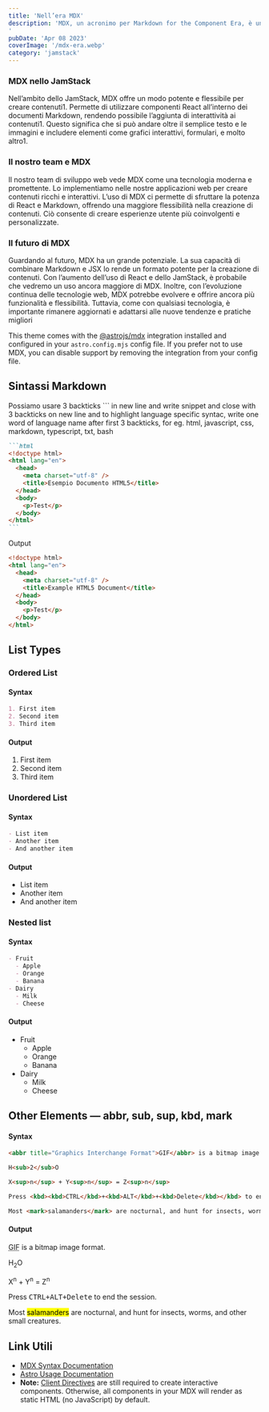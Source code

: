 ```yaml
---
title: 'Nell’era MDX'
description: 'MDX, un acronimo per Markdown for the Component Era, è una tecnologia innovativa che combina Markdown e JSX1. Questo permette di scrivere JSX direttamente nel tuo documento Markdown1. È un formato che consente di utilizzare componenti React all’interno dei file Markdown.
'
pubDate: 'Apr 08 2023'
coverImage: '/mdx-era.webp'
category: 'jamstack'
---
```




### MDX nello JamStack
Nell’ambito dello JamStack, MDX offre un modo potente e flessibile per creare contenuti1. Permette di utilizzare componenti React all’interno dei documenti Markdown, rendendo possibile l’aggiunta di interattività ai contenuti1. Questo significa che si può andare oltre il semplice testo e le immagini e includere elementi come grafici interattivi, formulari, e molto altro1.

### Il nostro team e MDX
Il nostro team di sviluppo web vede MDX come una tecnologia moderna e promettente. Lo implementiamo nelle nostre applicazioni web per creare contenuti ricchi e interattivi. L’uso di MDX ci permette di sfruttare la potenza di React e Markdown, offrendo una maggiore flessibilità nella creazione di contenuti. Ciò consente di creare esperienze utente più coinvolgenti e personalizzate.

### Il futuro di MDX
Guardando al futuro, MDX ha un grande potenziale. La sua capacità di combinare Markdown e JSX lo rende un formato potente per la creazione di contenuti. Con l’aumento dell’uso di React e dello JamStack, è probabile che vedremo un uso ancora maggiore di MDX. Inoltre, con l’evoluzione continua delle tecnologie web, MDX potrebbe evolvere e offrire ancora più funzionalità e flessibilità. Tuttavia, come con qualsiasi tecnologia, è importante rimanere aggiornati e adattarsi alle nuove tendenze e pratiche migliori

This theme comes with the [@astrojs/mdx](https://docs.astro.build/en/guides/integrations-guide/mdx/) integration installed and configured in your `astro.config.mjs` config file. If you prefer not to use MDX, you can disable support by removing the integration from your config file.


 <MyState client:load />



## Sintassi Markdown

Possiamo usare 3 backticks ``` in new line and write snippet and close with 3 backticks on new line and to highlight language specific syntac, write one word of language name after first 3 backticks, for eg. html, javascript, css, markdown, typescript, txt, bash

````markdown
```html
<!doctype html>
<html lang="en">
  <head>
    <meta charset="utf-8" />
    <title>Esempio Documento HTML5</title>
  </head>
  <body>
    <p>Test</p>
  </body>
</html>
```
````

Output

```html
<!doctype html>
<html lang="en">
  <head>
    <meta charset="utf-8" />
    <title>Example HTML5 Document</title>
  </head>
  <body>
    <p>Test</p>
  </body>
</html>
```

## List Types

### Ordered List

#### Syntax

```markdown
1. First item
2. Second item
3. Third item
```

#### Output

1. First item
2. Second item
3. Third item

### Unordered List

#### Syntax

```markdown
- List item
- Another item
- And another item
```

#### Output

- List item
- Another item
- And another item

### Nested list

#### Syntax

```markdown
- Fruit
  - Apple
  - Orange
  - Banana
- Dairy
  - Milk
  - Cheese
```

#### Output

- Fruit
  - Apple
  - Orange
  - Banana
- Dairy
  - Milk
  - Cheese

## Other Elements — abbr, sub, sup, kbd, mark

#### Syntax

```markdown
<abbr title="Graphics Interchange Format">GIF</abbr> is a bitmap image format.

H<sub>2</sub>O

X<sup>n</sup> + Y<sup>n</sup> = Z<sup>n</sup>

Press <kbd><kbd>CTRL</kbd>+<kbd>ALT</kbd>+<kbd>Delete</kbd></kbd> to end the session.

Most <mark>salamanders</mark> are nocturnal, and hunt for insects, worms, and other small creatures.
```

#### Output

<abbr title="Graphics Interchange Format">GIF</abbr> is a bitmap image format.

H<sub>2</sub>O

X<sup>n</sup> + Y<sup>n</sup> = Z<sup>n</sup>

Press <kbd><kbd>CTRL</kbd>+<kbd>ALT</kbd>+<kbd>Delete</kbd></kbd> to end the session.

Most <mark>salamanders</mark> are nocturnal, and hunt for insects, worms, and other small creatures.



## Link Utili

- [MDX Syntax Documentation](https://mdxjs.com/docs/what-is-mdx)
- [Astro Usage Documentation](https://docs.astro.build/en/guides/markdown-content/#markdown-and-mdx-pages)
- **Note:** [Client Directives](https://docs.astro.build/en/reference/directives-reference/#client-directives) are still required to create interactive components. Otherwise, all components in your MDX will render as static HTML (no JavaScript) by default.
